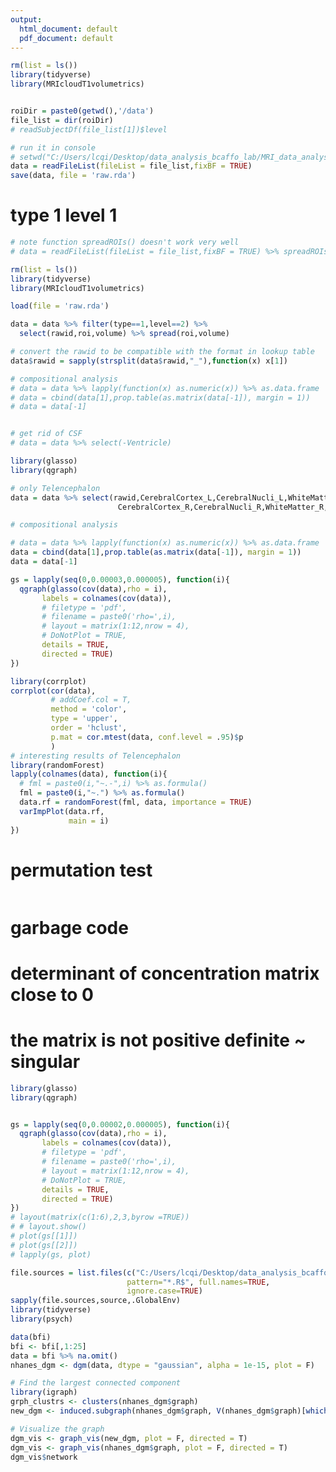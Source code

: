 ```yaml
---
output:
  html_document: default
  pdf_document: default
---
```


```r
rm(list = ls())
library(tidyverse)
library(MRIcloudT1volumetrics)


roiDir = paste0(getwd(),'/data')
file_list = dir(roiDir)
# readSubjectDf(file_list[1])$level

# run it in console
# setwd("C:/Users/lcqi/Desktop/data_analysis_bcaffo_lab/MRI_data_analysis/data")
data = readFileList(fileList = file_list,fixBF = TRUE)
save(data, file = 'raw.rda')


```


# type 1 level 1
```r
# note function spreadROIs() doesn't work very well
# data = readFileList(fileList = file_list,fixBF = TRUE) %>% spreadROIs()

rm(list = ls())
library(tidyverse)
library(MRIcloudT1volumetrics)

load(file = 'raw.rda')

data = data %>% filter(type==1,level==2) %>% 
  select(rawid,roi,volume) %>% spread(roi,volume) 

# convert the rawid to be compatible with the format in lookup table
data$rawid = sapply(strsplit(data$rawid,"_"),function(x) x[1])

# compositional analysis
# data = data %>% lapply(function(x) as.numeric(x)) %>% as.data.frame
# data = cbind(data[1],prop.table(as.matrix(data[-1]), margin = 1))
# data = data[-1]


# get rid of CSF
# data = data %>% select(-Ventricle)

```





```r
library(glasso)
library(qgraph)

# only Telencephalon
data = data %>% select(rawid,CerebralCortex_L,CerebralNucli_L,WhiteMatter_L,
                        CerebralCortex_R,CerebralNucli_R,WhiteMatter_R,)

# compositional analysis

# data = data %>% lapply(function(x) as.numeric(x)) %>% as.data.frame
data = cbind(data[1],prop.table(as.matrix(data[-1]), margin = 1))
data = data[-1]

gs = lapply(seq(0,0.00003,0.000005), function(i){
  qgraph(glasso(cov(data),rho = i),
       labels = colnames(cov(data)),
       # filetype = 'pdf',
       # filename = paste0('rho=',i),
       # layout = matrix(1:12,nrow = 4),
       # DoNotPlot = TRUE,
       details = TRUE,
       directed = TRUE)
})
```



```r
library(corrplot)
corrplot(cor(data),
         # addCoef.col = T,
         method = 'color',
         type = 'upper',
         order = 'hclust',
         p.mat = cor.mtest(data, conf.level = .95)$p
         )
# interesting results of Telencephalon
library(randomForest)
lapply(colnames(data), function(i){
  # fml = paste0(i,"~.-",i) %>% as.formula()
  fml = paste0(i,"~.") %>% as.formula()
  data.rf = randomForest(fml, data, importance = TRUE)
  varImpPlot(data.rf,
             main = i)
})
```




# permutation test

```r

```


















# garbage code


# determinant of concentration matrix close to 0
# the matrix is not positive definite ~ singular


```r
library(glasso)
library(qgraph)


gs = lapply(seq(0,0.00002,0.000005), function(i){
  qgraph(glasso(cov(data),rho = i),
       labels = colnames(cov(data)),
       # filetype = 'pdf',
       # filename = paste0('rho=',i),
       # layout = matrix(1:12,nrow = 4),
       # DoNotPlot = TRUE,
       details = TRUE,
       directed = TRUE)
})
# layout(matrix(c(1:6),2,3,byrow =TRUE))
# # layout.show()
# plot(gs[[1]])
# plot(gs[[2]])
# lapply(gs, plot)
```


```r
file.sources = list.files(c("C:/Users/lcqi/Desktop/data_analysis_bcaffo_lab/MRI_data_analysis/muvis"), 
                          pattern="*.R$", full.names=TRUE, 
                          ignore.case=TRUE)
sapply(file.sources,source,.GlobalEnv)
library(tidyverse)
library(psych)

data(bfi)
bfi <- bfi[,1:25]
data = bfi %>% na.omit()
nhanes_dgm <- dgm(data, dtype = "gaussian", alpha = 1e-15, plot = F)

# Find the largest connected component
library(igraph)
grph_clustrs <- clusters(nhanes_dgm$graph)
new_dgm <- induced.subgraph(nhanes_dgm$graph, V(nhanes_dgm$graph)[which(grph_clustrs$membership == which.max(grph_clustrs$csize))])

# Visualize the graph
dgm_vis <- graph_vis(new_dgm, plot = F, directed = T)
dgm_vis <- graph_vis(nhanes_dgm$graph, plot = F, directed = T)
dgm_vis$network

```




